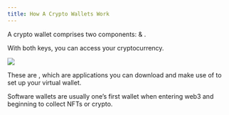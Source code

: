 ```yaml
---
title: How A Crypto Wallets Work
---
```


A crypto wallet comprises two components: <Nutshell glossaryEntry="content/glossary/public_key.mdx" children="Public Key" />  & <Nutshell glossaryEntry="content/glossary/private_key.mdx" children="Private Key" /> .

With both keys, you can access your cryptocurrency.

![](/assets/5.jpg)

These are <Nutshell glossaryEntry="content/glossary/software_wallet.mdx" children="Software Wallets" /> , which are applications you can download and make use of to set up your virtual wallet.

Software wallets are usually one’s first wallet when entering web3 and beginning to collect NFTs or crypto.
